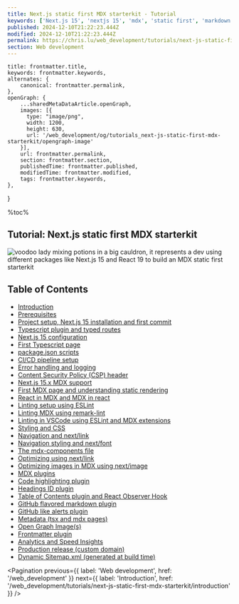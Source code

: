 ```yaml
---
title: Next.js static first MDX starterkit - Tutorial
keywords: ['Next.js 15', 'nextjs 15', 'mdx', 'static first', 'markdown', 'blog', 'starterkit', 'tutorial', 'react 19', 'react compiler', 'ssg', 'ppr']
published: 2024-12-10T21:22:23.444Z
modified: 2024-12-10T21:22:23.444Z
permalink: https://chris.lu/web_development/tutorials/next-js-static-first-mdx-starterkit
section: Web development
---
```



    title: frontmatter.title,
    keywords: frontmatter.keywords,
    alternates: {
        canonical: frontmatter.permalink,
    },
    openGraph: {
        ...sharedMetaDataArticle.openGraph,
        images: [{
          type: "image/png",
          width: 1200,
          height: 630,
          url: '/web_development/og/tutorials_next-js-static-first-mdx-starterkit/opengraph-image'
        }],
        url: frontmatter.permalink,
        section: frontmatter.section,
        publishedTime: frontmatter.published,
        modifiedTime: frontmatter.modified,
        tags: frontmatter.keywords,
    },
}

%toc%

<article>

# Tutorial: Next.js static first MDX starterkit

![voodoo lady mixing potions in a big cauldron, it represents a dev using different packages like Next.js 15 and React 19 to build an MDX static first starterkit](../../../../public/assets/images/app/web_development/tutorials/next-js-static-first-mdx-starterkit/banner.png 'voodoo lady mixing Next.js 15, React 19, Eslint 9 and MDX to create a static first starterkit potion { banner }')

## Table of Contents

* [Introduction](/web_development/tutorials/next-js-static-first-mdx-starterkit/introduction)
* [Prerequisites](/web_development/tutorials/next-js-static-first-mdx-starterkit/prerequisites)
* [Project setup, Next.js 15 installation and first commit](/web_development/tutorials/next-js-static-first-mdx-starterkit/project-setup-and-first-commit)
* [Typescript plugin and typed routes](/web_development/tutorials/next-js-static-first-mdx-starterkit/typescript-plugin-and-typed-routes)
* [Next.js 15 configuration](/web_development/tutorials/next-js-static-first-mdx-starterkit/nextjs-configuration)
* [First Typescript page](/web_development/tutorials/next-js-static-first-mdx-starterkit/first-typescript-page)
* [package.json scripts](/web_development/tutorials/next-js-static-first-mdx-starterkit/package-json-scripts)
* [CI/CD pipeline setup](/web_development/tutorials/next-js-static-first-mdx-starterkit/ci-cd-pipeline-setup)
* [Error handling and logging](/web_development/tutorials/next-js-static-first-mdx-starterkit/error-handling-and-logging)
* [Content Security Policy (CSP) header](/web_development/tutorials/next-js-static-first-mdx-starterkit/content-security-policy)
* [Next.js 15.x MDX support](/web_development/tutorials/next-js-static-first-mdx-starterkit/nextjs-mdx-setup)
* [First MDX page and understanding static rendering](/web_development/tutorials/next-js-static-first-mdx-starterkit/first-mdx-page-and-understanding-static-rendering)
* [React in MDX and MDX in react](/web_development/tutorials/next-js-static-first-mdx-starterkit/react-in-mdx-and-mdx-in-react)
* [Linting setup using ESLint](/web_development/tutorials/next-js-static-first-mdx-starterkit/linting-setup-using-eslint)
* [Linting MDX using remark-lint](/web_development/tutorials/next-js-static-first-mdx-starterkit/linting-mdx-using-remark-lint)
* [Linting in VSCode using ESLint and MDX extensions](/web_development/tutorials/next-js-static-first-mdx-starterkit/linting-using-vscode-and-extensions)
* [Styling and CSS](/web_development/tutorials/next-js-static-first-mdx-starterkit/styling-and-css)
* [Navigation and next/link](/web_development/tutorials/next-js-static-first-mdx-starterkit/navigation-and-next-link)
* [Navigation styling and next/font](/web_development/tutorials/next-js-static-first-mdx-starterkit/navigation-styling-and-next-font)
* [The mdx-components file](/web_development/tutorials/next-js-static-first-mdx-starterkit/mdx-components-file)
* [Optimizing using next/link](/web_development/tutorials/next-js-static-first-mdx-starterkit/optimizing-using-next-link)
* [Optimizing images in MDX using next/image](/web_development/tutorials/next-js-static-first-mdx-starterkit/optimizing-using-next-image)
* [MDX plugins](/web_development/tutorials/next-js-static-first-mdx-starterkit/mdx-plugins)
* [Code highlighting plugin](/web_development/tutorials/next-js-static-first-mdx-starterkit/code-highlighting-plugin)
* [Headings ID plugin](/web_development/tutorials/next-js-static-first-mdx-starterkit/headings-id-plugin)
* [Table of Contents plugin and React Observer Hook](/web_development/tutorials/next-js-static-first-mdx-starterkit/table-of-contents-plugin)
* [GitHub flavored markdown plugin](/web_development/tutorials/next-js-static-first-mdx-starterkit/github-flavored-markdown-plugin)
* [GitHub like alerts plugin](/web_development/tutorials/next-js-static-first-mdx-starterkit/github-like-alerts-plugin)
* [Metadata (tsx and mdx pages)](/web_development/tutorials/next-js-static-first-mdx-starterkit/metadata)
* [Open Graph Image(s)](/web_development/tutorials/next-js-static-first-mdx-starterkit/open_graph_images)
* [Frontmatter plugin](/web_development/tutorials/next-js-static-first-mdx-starterkit/frontmatter-plugin)
* [Analytics and Speed Insights](/web_development/tutorials/next-js-static-first-mdx-starterkit/analytics_and_speed_insights)
* [Production release (custom domain)](/web_development/tutorials/next-js-static-first-mdx-starterkit/production_release)
* [Dynamic Sitemap.xml (generated at build time)](/web_development/tutorials/next-js-static-first-mdx-starterkit/sitemap_and_search_console)

<Pagination
    previous={{ label: 'Web development', href: '/web_development' }}
    next={{ label: 'Introduction', href: '/web_development/tutorials/next-js-static-first-mdx-starterkit/introduction' }}
/>

</article>
